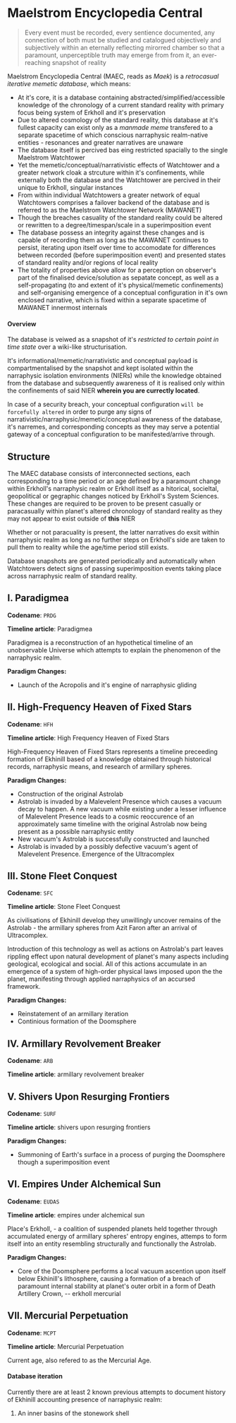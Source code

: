 <script>import Link from "$lib/components/link.svelte";
</script>
# Maelstrom Encyclopedia Central

> Every event must be recorded, every sentience documented, any connection of both must be studied and catalogued objectively and subjectively within an eternally reflecting mirorred chamber so that a paramount, unperceptible truth may emerge from from it, an ever-reaching snapshot of reality

Maelstrom Encyclopedia Central (MAEC, reads as _Maek_) is a _retrocasual iterative memetic database_, which means:

- At it's core, it is a database containing abstracted/simplified/accessible knowledge of the chronology of a current <Link path="/mawanet/standard_reality">standard reality</Link> with primary focus being system of <Link path="/mawanet/erkholl">Erkholl</Link> and it's preservation
- Due to altered cosmology of the <Link path="/mawanet/standard_reality">standard reality</Link>, this database at it's fullest capacity can exist only as a _manmade meme_ transfered to a separate spacetime of which conscious <Link path="/mawanet/narraphysic_realm">narraphysic realm-native</Link> entities - <Link path="/mawanet/resonance">resonances</Link> and greater <Link path="/mawanet/narrative">narratives</Link> are unaware
- The database itself is percived bas eing restricted spacially to the single <Link path="/mawanet/maelstrom_watchtower">Maelstrom Watchtower</Link>
- Yet the memetic/conceptual/narrativistic effects of <Link path="/mawanet/maelstrom_watchtower">Watchtower</Link> and a greater <Link path="/mawanet/maelstrom_watchtower_network">network</Link> cloak a strcuture within it's confinements, while externally both the database and the Watchtower are percived in their unique to <Link path="/mawanet/erkholl">Erkholl</Link>, singular instances
- From within individual Watchtowers a greater network of equal Watchtowers comprises a failover backend of the database and is referred to as the <Link path="/mawanet/maelstrom_watchtower_network">Maelstrom Watchtower Network (MAWANET)</Link>
- Though the <Link path="/mawanet/breach">breaches</Link> casuality of the <Link path="/mawanet/standard_reality">standard reality</Link> could be altered or rewritten to a degree/timespan/scale in a <Link path="/mawanet/superimposition_event">superimposition event</Link>
- The database possess an integrity against these changes and is capable of recording them as long as the <Link path="/mawanet/maelstrom_watchtower_network">MAWANET</Link> continues to persist, iterating upon itself over time to accomodate for differences between recorded (before <Link path="/mawanet/superimposition_event">superimposition event</Link>) and presented states of <Link path="/mawanet/standard_reality">standard reality</Link> and/or regions of <Link path="/mawanet/local_reality">local reality</Link>
- The totality of properties above allow for a perception on <Link path="/mawanet/observer">observer's part</Link> of the finalised device/solution as sepatate concept, as well as a self-propagating (to and extent of it's physical/memetic confinements) and self-organising emergence of a <Link path="/mawanet/conceptual_configuration">conceptual configuration</Link> in it's own enclosed <Link path="/mawanet/narrative">narrative</Link>, which is fixed within a separate spacetime of <Link path="/mawanet/maelstrom_watchtower_network">MAWANET</Link> innermost internals

#### Overview

The database is veiwed as a snapshot of it's _restricted to certain point in time state_ over a wiki-like structurisation.

It's informational/memetic/narrativistic and conceptual payload is compartmentalised by the snapshot and kept isolated within the <Link path="/mawanet/narraphysic_isolation_environment">narraphysic isolation environments (NIERs)</Link> while the knowledge obtained from the database and subsequently awareness of it is realised only within the confinements of said <Link path="/mawanet/narraphysic_isolation_environment">NIER</Link> **wherein you are currectly located**.

In case of a security breach, your <Link path="/mawanet/conceptual_configuration">conceptual configuration</Link> `will be forcefully altered` in order to purge any signs of narrativistic/narraphysic/memetic/conceptual awareness of the database, it's <Link path="/mawanet/narreme">narremes</Link>, and corresponding concepts as they may serve a potential gateway of a <Link path="/mawanet/conceptual_configuration">conceptual configuration</Link> to be manifested/arrive through.

## Structure

The MAEC database consists of interconnected sections, each corresponding to a time period or an age defined by a paramount change within <Link path="/mawanet/erkholl">Erkholl's</Link> <Link path="/mawanet/narraphysic_realm">narraphysic realm</Link> or <Link path="/mawanet/erkholl">Erkholl</Link> itself as a hitorical, socieltal, geopolitical or gegraphic changes noticed by <Link path="/mawanet/erkholl">Erkholl's</Link> System Sciences. These changes are required to be proven to be present casually or paracasually within planet's altered chronology of <Link path="/mawanet/standard_reality">standard reality</Link> as they may not appear to exist outside of **this** <Link path="/mawanet/narraphysic_isolation_environment">NIER</Link>

Whether or not paracuality is present, the latter narratives do exsit within <Link path="/mawanet/narraphysic_realm">narraphysic realm</Link> as long as no further steps on Erkholl's side are taken to pull them to reality while the age/time period still exists.

Database snapshots are generated periodically and automatically when <Link path="/mawanet/maelstrom_watchtower_network">Watchtowers</Link> detect signs of passing <Link path="/mawanet/superimposition_event">superimposition events</Link> taking place across <Link path="/mawanet/narraphysic_realm">narraphysic realm</Link> of <Link path="/mawanet/standard_reality">standard reality</Link>.


## I. Paradigmea

**Codename**: `PRDG`

**Timeline article**: <Link path="/mawanet/paradigmea">Paradigmea</Link>

Paradigmea is a reconstruction of an hypothetical timeline of an unobservable Universe which attempts to explain the phenomenon of the <Link path="/mawanet/narraphysic_realm">narraphysic realm</Link>.

__Paradigm Changes:__

- Launch of the <Link path="/mawanet/acropolis">Acropolis</Link> and it's <Link path="/mawanet/engine_of_narraphysic_gliding">engine of narraphysic gliding</Link>

## II. High-Frequency Heaven of Fixed Stars

**Codename**: `HFH`

**Timeline article**: <Link path="/mawanet/high_frequency_heaven_of_fixed_stars">High Frequency Heaven of Fixed Stars</Link>

High-Frequency Heaven of Fixed Stars represents a timeline preceeding formation of <Link path="/mawanet/ekhinill">Ekhinill</Link> based of a knowledge obtained through historical records, <Link path="/mawanet/narraphysics">narraphysic means</Link>, and research of <Link path="/mawanet/armillary_sphere">armillary spheres</Link>.

__Paradigm Changes:__

- Construction of the original <Link path="/mawanet/astrolab">Astrolab</Link>
- <Link path="/mawanet/astrolab">Astrolab</Link> is invaded by a <Link path="/mawanet/malevelent_presence">Malevelent Presence</Link> which causes a vacuum decay to happen. A new vacuum while existing under a lesser influence of <Link path="/mawanet/malevelent_presence">Malevelent Presence</Link> leads to a cosmic reoccurence of an approximately same timeline with the original <Link path="/mawanet/astrolab">Astrolab</Link> now being present as a possible <Link path="/mawanet/narraphysic_realm">narraphysic</Link> <Link path="/mawanet/dark_astrolabe">entity</Link>
- New vacuum's <Link path="/mawanet/astrolab">Astrolab</Link> is successfully constructed and launched
- <Link path="/mawanet/astrolab">Astrolab</Link> is invaded by a <Link path="/mawanet/dark_astrolabe">possibly defective vacuum's agent</Link> of <Link path="/mawanet/malevelent_presence">Malevelent Presence</Link>. Emergence of the <Link path="/mawanet/ultracomplex">Ultracomplex</Link>

## III. Stone Fleet Conquest

**Codename**: `SFC`

**Timeline article**: <Link path="/mawanet/stone_fleet_conquest">Stone Fleet Conquest</Link>



As civilisations of <Link path="/mawanet/ekhinill">Ekhinill</Link> develop they unwillingly uncover remains of the <Link path="/mawanet/astrolab">Astrolab</Link> - the <Link path="/mawanet/armillary_sphere">armillary spheres</Link> from <Link path="/mawanet/azit_faron">Azit Faron</Link> after an arrival of <Link path="/mawanet/ultracomplex">Ultracomplex</Link>.

Introduction of this technology as well as actions on <Link path="/mawanet/astrolab">Astrolab's</Link> part leaves rippling effect upon natural development of planet's many aspects including geological, ecological and social. All of this actions accumulate in an emergence of a system of high-order physical laws imposed upon the the planet, manifesting through applied <Link path="/mawanet/narraphysics">narraphysics</Link> of an <Link path="/mawanet/accursed_framework">accursed framework</Link>.

__Paradigm Changes:__

- Reinstatement of an <Link path="/mawanet/armillary_iteration">armillary iteration</Link>
- Continious formation of the <Link path="/mawanet/doomsphere">Doomsphere</Link>

## IV. Armillary Revolvement Breaker

**Codename**: `ARB`

**Timeline article**: <Link path="/mawanet/armillary_revolvement_breaker">armillary revolvement breaker</Link>





## V. Shivers Upon Resurging Frontiers

**Codename**: `SURF`

**Timeline article**: <Link path="/mawanet/shivers_upon_resurging_frontiers">shivers upon resurging frontiers</Link>





__Paradigm Changes:__

- Summoning of Earth's surface in a process of purging the <Link path="/mawanet/doomsphere">Doomsphere</Link> though a <Link path="/mawanet/superimposition_event">superimposition event</Link>

## VI. Empires Under Alchemical Sun

**Codename**: `EUDAS`

**Timeline article**: <Link path="/mawanet/empires_under_alchemical_sun">empires under alchemical sun</Link>



Place's <Link path="/mawanet/erkholl">Erkholl</Link>, - a coalition of suspended planets held together through accumulated energy of <Link path="/mawanet/armillary_sphere">armillary spheres'</Link> <Link path="/mawanet/entropy_engine">entropy engines</Link>, attemps to form itself into an entity resembling structurally and functionally the <Link path="/mawanet/astrolab">Astrolab</Link>.



__Paradigm Changes:__

- Core of the <Link path="/mawanet/doomsphere">Doomsphere</Link>  performs a local <Link path="/mawanet/vacuum_ascention">vacuum ascention</Link> upon itself below <Link path="/mawanet/ekhinill">Ekhinill's</Link> lithosphere, causing a formation of a <Link path="/mawanet/breach">breach</Link> of paramount internal stability at planet's outer orbit in a form of <Link path="/mawanet/death_artillery_crown">Death Artillery Crown</Link>, -- <Link path="/mawanet/erkholl_mercurial">erkholl mercurial</Link>


## VII. Mercurial Perpetuation

**Codename**: `MCPT`

**Timeline article**: <Link path="/mawanet/mercurial_perpetuation">Mercurial Perpetuation</Link>



Current age, also refered to as the Mercurial Age.

<SecureEnclaveA>

#### Database iteration

Currently there are at least 2 known previous attempts to document history of <Link path="/mawanet/ekhinill">Ekhinill</Link> accounting presence of <Link path="/mawanet/narraphysic_realm">narraphysic realm</Link>:

1. An inner <Link path="/mawanet/stonework_shell">basins</Link> of the <Link path="/mawanet/stonework_shell">stonework shell</Link>


</SecureEnclaveA>

<style>

.menu-space {
  display: flex;
  overflow-x: auto;
  border-radius: 12px;

  /* border-top-left-radius: 12px;
  border-top-right-radius: 12px; */
}

.section-tabbed-content {
  margin: 1.6rem 0rem;
  border-radius: 12px;
  border-color: rgb(45, 45, 48);
  border-style: solid;
  border-width: 2px;
  padding: 0rem 1rem;

  & :is(h2,h3,h4,h5)::after {
    content: unset;
  }
}

.section-trigger-button {
  display: flex;
  align-items: center;
  justify-content: center;
  position: relative;
  font-family: sans-serif;
  font-weight: 230;

  cursor: pointer;
  user-select: none;
  font-size: 1.4rem;
  padding: 0.9em;

  font-weight: 500;
  line-height: 1;

  flex: 1;
  border-color: transparent;
  background-color: rgb(45, 45, 48);

  border-width: 2px;
  border-style: solid;
  color: hsl(45, 50%, 70%);

  &[data-state="active"] {
    background-color: #353136;
  }
}

.section-trigger-indicator {
  position: absolute;
  width: 1.38em;
  height: 0.18em;
  margin-top: 2.2em;
  border-radius: 8px;
  background-color: hsl(36, 100%, 56%);
}

strong.conceptual {
  color: hsl(20, 100%, 100%);
  text-shadow: -6px 2px 1px black;
}

</style>